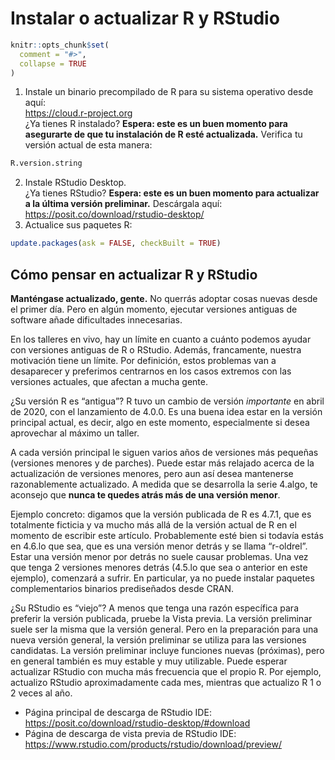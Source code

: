 # Instalar o actualizar R y RStudio {#sec-install-r-rstudio}

```r
knitr::opts_chunk$set(
  comment = "#>",
  collapse = TRUE
)
```

1.  Instale un binario precompilado de R para su sistema operativo desde aquí:\
    <https://cloud.r-project.org>\
    ¿Ya tienes R instalado? **Espera: este es un buen momento para asegurarte de que tu instalación de R esté actualizada.** Verifica tu versión actual de esta manera:

```r
R.version.string
```

2.  Instale RStudio Desktop.\
    ¿Ya tienes RStudio? **Espera: este es un buen momento para actualizar a la última versión preliminar.** Descárgala aquí:\
    <https://posit.co/download/rstudio-desktop/>
3.  Actualice sus paquetes R:

```r
update.packages(ask = FALSE, checkBuilt = TRUE)
```

## Cómo pensar en actualizar R y RStudio

**Manténgase actualizado, gente.** No querrás adoptar cosas nuevas desde el primer día. Pero en algún momento, ejecutar versiones antiguas de software añade dificultades innecesarias.

En los talleres en vivo, hay un límite en cuanto a cuánto podemos ayudar con versiones antiguas de R o RStudio. Además, francamente, nuestra motivación tiene un límite. Por definición, estos problemas van a desaparecer y preferimos centrarnos en los casos extremos con las versiones actuales, que afectan a mucha gente.

¿Su versión R es "antigua"? R tuvo un cambio de versión *importante* en abril de 2020, con el lanzamiento de 4.0.0. Es una buena idea estar en la versión principal actual, es decir, algo en este momento, especialmente si desea aprovechar al máximo un taller.

A cada versión principal le siguen varios años de versiones más pequeñas (versiones menores y de parches). Puede estar más relajado acerca de la actualización de versiones menores, pero aun así desea mantenerse razonablemente actualizado. A medida que se desarrolla la serie 4.algo, te aconsejo que **nunca te quedes atrás más de una versión menor**.

Ejemplo concreto: digamos que la versión publicada de R es 4.7.1, que es totalmente ficticia y va mucho más allá de la versión actual de R en el momento de escribir este artículo. Probablemente esté bien si todavía estás en 4.6.lo que sea, que es una versión menor detrás y se llama "r-oldrel". Estar una versión menor por detrás no suele causar problemas. Una vez que tenga 2 versiones menores detrás (4.5.lo que sea o anterior en este ejemplo), comenzará a sufrir. En particular, ya no puede instalar paquetes complementarios binarios prediseñados desde CRAN.

¿Su RStudio es "viejo"? A menos que tenga una razón específica para preferir la versión publicada, pruebe la Vista previa. La versión preliminar suele ser la misma que la versión general. Pero en la preparación para una nueva versión general, la versión preliminar se utiliza para las versiones candidatas. La versión preliminar incluye funciones nuevas (próximas), pero en general también es muy estable y muy utilizable. Puede esperar actualizar RStudio con mucha más frecuencia que el propio R. Por ejemplo, actualizo RStudio aproximadamente cada mes, mientras que actualizo R 1 o 2 veces al año.

-   Página principal de descarga de RStudio IDE: <https://posit.co/download/rstudio-desktop/#download>
-   Página de descarga de vista previa de RStudio IDE: <https://www.rstudio.com/products/rstudio/download/preview/>
